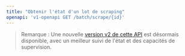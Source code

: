 ```yaml
---
title: "Obtenir l'état d'un lot de scraping"
openapi: 'v1-openapi GET /batch/scrape/{id}'
---
```


> Remarque : Une nouvelle [version v2 de cette API](/fr/api-reference/endpoint/batch-scrape-get) est désormais disponible, avec un meilleur suivi de l&#39;état et des capacités de supervision.